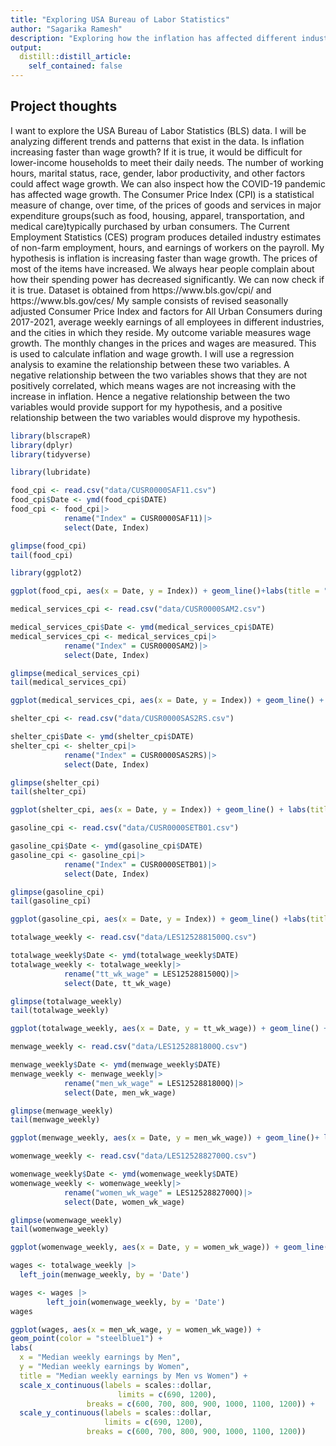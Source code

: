 ```yaml
---
title: "Exploring USA Bureau of Labor Statistics"
author: "Sagarika Ramesh"
description: "Exploring how the inflation has affected different industries, unemployment and wage growth"
output:
  distill::distill_article:
    self_contained: false
---
```




## Project thoughts
I want to explore the USA Bureau of Labor Statistics (BLS) data. I will be analyzing different trends and patterns that exist in the data. Is inflation increasing faster than wage growth? If it is true, it would be difficult for lower-income households to meet their daily needs. The number of working hours, marital status, race, gender, labor productivity, and other factors could affect wage growth. We can also inspect how the COVID-19 pandemic has affected wage growth. The Consumer Price Index (CPI) is a statistical measure of change, over time, of the prices of goods and services in major expenditure groups(such as food, housing, apparel, transportation, and medical care)typically purchased by urban consumers. The Current Employment Statistics (CES) program produces detailed industry estimates of non-farm employment, hours, and earnings of workers on the payroll. 
My hypothesis is inflation is increasing faster than wage growth. The prices of most of the items have increased. We always hear people complain about how their spending power has decreased significantly. We can now check if it is true. 
Dataset is obtained from  https://www.bls.gov/cpi/ and https://www.bls.gov/ces/
My sample consists of revised seasonally adjusted Consumer Price Index and factors for All Urban Consumers during 2017-2021, average weekly earnings of all employees in different industries, and the cities in which they reside. My outcome variable measures wage growth. The monthly changes in the prices and wages are measured. This is used to calculate inflation and wage growth. I will use a regression analysis to examine the relationship between these two variables. A negative relationship between the two variables shows that they are not positively correlated, which means wages are not increasing with the increase in inflation.
Hence a negative relationship between the two variables would provide support for my hypothesis, and a positive relationship between the two variables would disprove my hypothesis.

```r
library(blscrapeR)
library(dplyr)
library(tidyverse)
```


```r
library(lubridate)

food_cpi <- read.csv("data/CUSR0000SAF11.csv")
food_cpi$Date <- ymd(food_cpi$DATE) 
food_cpi <- food_cpi|>
            rename("Index" = CUSR0000SAF11)|>
            select(Date, Index)

glimpse(food_cpi)
tail(food_cpi)
```


```r
library(ggplot2)

ggplot(food_cpi, aes(x = Date, y = Index)) + geom_line()+labs(title = "CPI for All Urban Consumers: Food, over 10 years")
```
```r
medical_services_cpi <- read.csv("data/CUSR0000SAM2.csv")

medical_services_cpi$Date <- ymd(medical_services_cpi$DATE) 
medical_services_cpi <- medical_services_cpi|>
            rename("Index" = CUSR0000SAM2)|>
            select(Date, Index)

glimpse(medical_services_cpi)
tail(medical_services_cpi)
```
```r

ggplot(medical_services_cpi, aes(x = Date, y = Index)) + geom_line() + labs(title = "CPI for All Urban Consumers: Medical Care Services, over 10 years")
```

```r
shelter_cpi <- read.csv("data/CUSR0000SAS2RS.csv")

shelter_cpi$Date <- ymd(shelter_cpi$DATE) 
shelter_cpi <- shelter_cpi|>
            rename("Index" = CUSR0000SAS2RS)|>
            select(Date, Index)

glimpse(shelter_cpi)
tail(shelter_cpi)
```

```r
ggplot(shelter_cpi, aes(x = Date, y = Index)) + geom_line() + labs(title = "CPI for All Urban Consumers: Rent of Shelter, over 10 years")
```

```r
gasoline_cpi <- read.csv("data/CUSR0000SETB01.csv")

gasoline_cpi$Date <- ymd(gasoline_cpi$DATE) 
gasoline_cpi <- gasoline_cpi|>
            rename("Index" = CUSR0000SETB01)|>
            select(Date, Index)

glimpse(gasoline_cpi)
tail(gasoline_cpi)
```
```r
ggplot(gasoline_cpi, aes(x = Date, y = Index)) + geom_line() +labs(title = "CPI for All Urban Consumers: Gasoline, over 10 years")
```


```r
totalwage_weekly <- read.csv("data/LES1252881500Q.csv")

totalwage_weekly$Date <- ymd(totalwage_weekly$DATE) 
totalwage_weekly <- totalwage_weekly|>
            rename("tt_wk_wage" = LES1252881500Q)|>
            select(Date, tt_wk_wage)

glimpse(totalwage_weekly)
tail(totalwage_weekly)
```
```r
ggplot(totalwage_weekly, aes(x = Date, y = tt_wk_wage)) + geom_line() + labs(x = "Date", y = "Dollars",title = "Median weekly earnings over 10 years for ages 16 and above")
```

```r
menwage_weekly <- read.csv("data/LES1252881800Q.csv")

menwage_weekly$Date <- ymd(menwage_weekly$DATE) 
menwage_weekly <- menwage_weekly|>
            rename("men_wk_wage" = LES1252881800Q)|>
            select(Date, men_wk_wage)

glimpse(menwage_weekly)
tail(menwage_weekly)
```
```r
ggplot(menwage_weekly, aes(x = Date, y = men_wk_wage)) + geom_line()+ labs(x = "Date", y = "Dollars", title = "Median weekly earnings over 10 years for men of ages 16 and above")
```

```r
womenwage_weekly <- read.csv("data/LES1252882700Q.csv")

womenwage_weekly$Date <- ymd(womenwage_weekly$DATE) 
womenwage_weekly <- womenwage_weekly|>
            rename("women_wk_wage" = LES1252882700Q)|>
            select(Date, women_wk_wage)

glimpse(womenwage_weekly)
tail(womenwage_weekly)
```

```r
ggplot(womenwage_weekly, aes(x = Date, y = women_wk_wage)) + geom_line() + labs(x = "Date", y = "Dollars", title = "Median weekly earnings over 10 years for women of ages 16 and above")
```
```r
wages <- totalwage_weekly |>
  left_join(menwage_weekly, by = 'Date')

wages <- wages |>
        left_join(womenwage_weekly, by = 'Date')
wages
```

```r
ggplot(wages, aes(x = men_wk_wage, y = women_wk_wage)) +
geom_point(color = "steelblue1") +
labs(
  x = "Median weekly earnings by Men",
  y = "Median weekly earnings by Women",
  title = "Median weekly earnings by Men vs Women") + 
  scale_x_continuous(labels = scales::dollar, 
                        limits = c(690, 1200),
                 breaks = c(600, 700, 800, 900, 1000, 1100, 1200)) +
  scale_y_continuous(labels = scales::dollar, 
                     limits = c(690, 1200),
                 breaks = c(600, 700, 800, 900, 1000, 1100, 1200))
```

